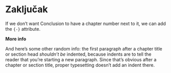 # Zaključak {#zakljucak}

If we don't want Conclusion to have a chapter number next to it, we can add the `{-}` attribute.

**More info**

And here's some other random info: the first paragraph after a chapter title or section head _shouldn't be_ indented, because indents are to tell the reader that you're starting a new paragraph. Since that's obvious after a chapter or section title, proper typesetting doesn't add an indent there.

